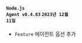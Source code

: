 #### <code class='changelog-service'>Node.js Agent v0.4.83</code> <code class='changelog-date'>2023년 12월 11일</code>

- <code class="Feature">Feature</code> 에이전트 옵션 추가


